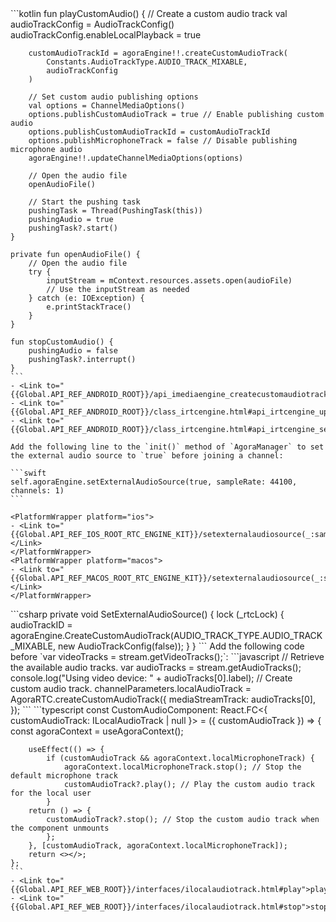<PlatformWrapper platform="android">
    ```kotlin
    fun playCustomAudio() {
        // Create a custom audio track
        val audioTrackConfig = AudioTrackConfig()
        audioTrackConfig.enableLocalPlayback = true

        customAudioTrackId = agoraEngine!!.createCustomAudioTrack(
            Constants.AudioTrackType.AUDIO_TRACK_MIXABLE,
            audioTrackConfig
        )

        // Set custom audio publishing options
        val options = ChannelMediaOptions()
        options.publishCustomAudioTrack = true // Enable publishing custom audio
        options.publishCustomAudioTrackId = customAudioTrackId
        options.publishMicrophoneTrack = false // Disable publishing microphone audio
        agoraEngine!!.updateChannelMediaOptions(options)

        // Open the audio file
        openAudioFile()

        // Start the pushing task
        pushingTask = Thread(PushingTask(this))
        pushingAudio = true
        pushingTask?.start()
    }

    private fun openAudioFile() {
        // Open the audio file
        try {
            inputStream = mContext.resources.assets.open(audioFile)
            // Use the inputStream as needed
        } catch (e: IOException) {
            e.printStackTrace()
        }
    }

    fun stopCustomAudio() {
        pushingAudio = false
        pushingTask?.interrupt()
    }
    ```
    - <Link to="{{Global.API_REF_ANDROID_ROOT}}/api_imediaengine_createcustomaudiotrack.html">createCustomAudioTrack</Link>
    - <Link to="{{Global.API_REF_ANDROID_ROOT}}/class_irtcengine.html#api_irtcengine_updatechannelmediaoptions">updateChannelMediaOptions</Link>
    - <Link to="{{Global.API_REF_ANDROID_ROOT}}/class_irtcengine.html#api_irtcengine_setexternalaudiosource">setExternalAudioSource</Link>

</PlatformWrapper>
<PlatformWrapper platform="ios">

    Add the following line to the `init()` method of `AgoraManager` to set the external audio source to `true` before joining a channel:

    ```swift
    self.agoraEngine.setExternalAudioSource(true, sampleRate: 44100, channels: 1)
    ```

    <PlatformWrapper platform="ios">
    - <Link to="{{Global.API_REF_IOS_ROOT_RTC_ENGINE_KIT}}/setexternalaudiosource(_:samplerate:channels:localplayback:publish:)">setExternalAudioSource(_:sampleRate:channels:localPlayback:publish:)</Link>
    </PlatformWrapper>
    <PlatformWrapper platform="macos">
    - <Link to="{{Global.API_REF_MACOS_ROOT_RTC_ENGINE_KIT}}/setexternalaudiosource(_:samplerate:channels:localplayback:publish:)">setExternalAudioSource(_:sampleRate:channels:localPlayback:publish:)</Link>
    </PlatformWrapper>
</PlatformWrapper>
<PlatformWrapper platform="unity">
    ```csharp
    private void SetExternalAudioSource()
    {
        lock (_rtcLock)
        {
            audioTrackID = agoraEngine.CreateCustomAudioTrack(AUDIO_TRACK_TYPE.AUDIO_TRACK_MIXABLE, new AudioTrackConfig(false));
        }
    }
    ```
</PlatformWrapper>
<PlatformWrapper platform="web">
Add the following code before `var videoTracks = stream.getVideoTracks();`:
```javascript
// Retrieve the available audio tracks.
var audioTracks = stream.getAudioTracks();
console.log("Using video device: " + audioTracks[0].label);
// Create custom audio track.
channelParameters.localAudioTrack = AgoraRTC.createCustomAudioTrack({
    mediaStreamTrack: audioTracks[0],
});
```
</PlatformWrapper>
<PlatformWrapper platform="react-js">
    ```typescript
    const CustomAudioComponent: React.FC<{ customAudioTrack: ILocalAudioTrack | null }> = ({ customAudioTrack }) => {
        const agoraContext = useAgoraContext();
        
        useEffect(() => {
            if (customAudioTrack && agoraContext.localMicrophoneTrack) {
                agoraContext.localMicrophoneTrack.stop(); // Stop the default microphone track
                customAudioTrack?.play(); // Play the custom audio track for the local user
            }
        return () => {
            customAudioTrack?.stop(); // Stop the custom audio track when the component unmounts
            };
        }, [customAudioTrack, agoraContext.localMicrophoneTrack]);
        return <></>;
    };
    ```
    - <Link to="{{Global.API_REF_WEB_ROOT}}/interfaces/ilocalaudiotrack.html#play">play</Link>
    - <Link to="{{Global.API_REF_WEB_ROOT}}/interfaces/ilocalaudiotrack.html#stop">stop</Link>
</PlatformWrapper>
